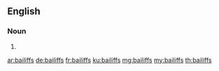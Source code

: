 ==English==

===Noun===
{{head|en}}

# {{plural of|bailiff}}

[[ar:bailiffs]]
[[de:bailiffs]]
[[fr:bailiffs]]
[[ku:bailiffs]]
[[mg:bailiffs]]
[[my:bailiffs]]
[[th:bailiffs]]